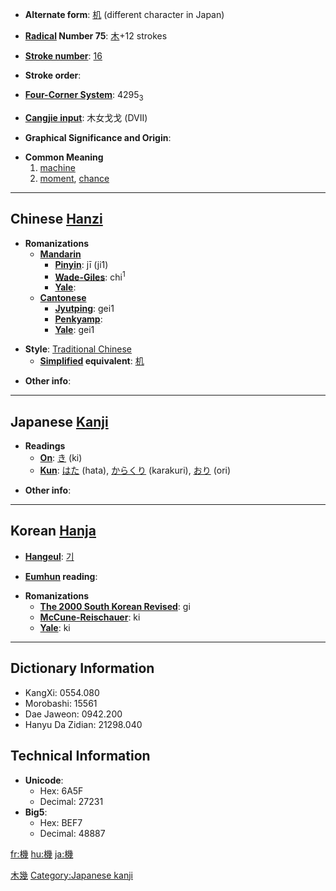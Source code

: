 * '''Alternate form''': [[机]] (different character in Japan)

* '''[[Wiktionary:Chinese radical index| Radical]] Number 75''': [[Wiktionary:Chinese radical index 木|木]]+12 strokes

* '''[[Wiktionary:Chinese total strokes index|Stroke number]]''': [[Wiktionary:Chinese total strokes index 16|16]]

* '''Stroke order''': 

* '''[[Wiktionary:Chinese four corner index|Four-Corner System]]''': 4295<sub>3</sub>

* '''[[Wiktionary:Chinese Cangjie index|Cangjie input]]''': 木女戈戈 (DVII)

* '''Graphical Significance and Origin''': 

* '''Common Meaning'''
*#[[machine]]
*# [[moment]], [[chance]]

----

== Chinese [[Hanzi]] ==

* '''Romanizations'''
** '''[[Mandarin]]'''
*** '''[[Pinyin]]''': jī (ji1)
*** '''[[Wade-Giles]]''': chi<sup>1</sup>
*** '''[[Yale]]''': 
** '''[[Cantonese]]'''
*** '''[[Jyutping]]''': gei1
*** '''[[Penkyamp]]''': 
*** '''[[Yale]]''': gei1

* '''Style''': [[Traditional Chinese]] 
** '''[[Simplified Chinese|Simplified]] equivalent''': [[机]]

* '''Other info''': 

----

== Japanese [[Kanji]] ==

* '''Readings'''
** '''[[On]]''': [[き]] (ki)
** '''[[Kun]]''': [[はた]] (hata), [[からくり]] (karakuri), [[おり]] (ori)

* '''Other info''':  

----

== Korean [[Hanja]] ==

* '''[[Hangeul]]''': [[기]]

* '''[[Eumhun]] reading''': 

* '''Romanizations'''
** '''[[The 2000 South Korean Revised Romanization|The 2000 South Korean Revised]]''': gi
** '''[[McCune-Reischauer]]''': ki
** '''[[Yale]]''': ki

----

== Dictionary Information ==

* KangXi: 0554.080
* Morobashi: 15561
* Dae Jaweon: 0942.200
* Hanyu Da Zidian: 21298.040

== Technical Information ==

* '''Unicode''':
** Hex: 6A5F
** Decimal: 27231
* '''Big5''':
** Hex: BEF7
** Decimal: 48887

[[Category:CJKV simplified characters which already existed as traditional characters|木幾]]
[[Category:Japanese kanji]]

[[fr:機]]
[[hu:機]]
[[ja:機]]